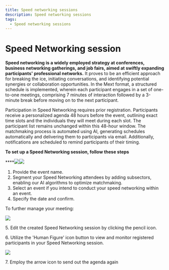 ```yaml
---
title: Speed networking sessions
description: Speed networking sessions
tags:
  - Speed networking sessions
---
```


# **Speed Networking session**

**Speed networking is a widely employed strategy at conferences, business networking gatherings, and job fairs, aimed at swiftly expanding participants' professional networks.** It proves to be an efficient approach for breaking the ice, initiating conversations, and identifying potential synergies or collaboration opportunities. In the Mext format, a structured schedule is implemented, wherein each participant engages in a set of one-to-one meetings, comprising 7 minutes of interaction followed by a 3-minute break before moving on to the next participant.

Participation in Speed Networking requires prior registration. Participants receive a personalized agenda 48 hours before the event, outlining exact time slots and the individuals they will meet during each slot. The participant list remains unchanged within this 48-hour window.
The matchmaking process is automated using AI, generating schedules automatically and delivering them to participants via email. Additionally, notifications are scheduled to remind participants of their timing.

**To set up a Speed Networking session, follow these steps**

\*\*\*\*![](/img/Marvaimages/Documentationspeednetworking.jpg)![](/img/Marvaimages/documentationavatarmeetingcreatea.jpg)

1. Provide the event name.
2. Segment your Speed Networking attendees by adding subsectors, enabling our AI algorithms to optimize matchmaking.
3. Select an event if you intend to conduct your speed networking within an event.
4. Specify the date and confirm.

To further manage your meeting:

![](/img/Marvaimages/Documentationspeednetworkingx.jpg)

5\. Edit the created Speed Networking session by clicking the pencil icon.

6\. Utilize the 'Human Figure' icon button to view and monitor registered participants in your Speed Networking session.

![](/img/Marvaimages/documentationavatarmeetingsubscriber.jpg)

7\. Employ the arrow icon to send out the agenda again

